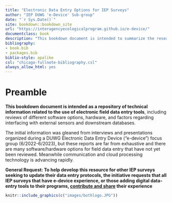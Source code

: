 ```yaml
--- 
title: "Electronic Data Entry Options for IEP Surveys"
author: "IEP DUWG 'e-Device' Sub-group"
date: "`r Sys.Date()`"
site: bookdown::bookdown_site
url: "https://interagencyecologicalprogram.github.io/e-device/"
documentclass: book
description: "This bookdown document is intended to summarize the research collected by IEP DUWG members regarding the use of electronic data entry tools in IEP Surveys."
bibliography:
- book.bib
- packages.bib
biblio-style: apalike
csl: "chicago-fullnote-bibliography.csl"
always_allow_html: yes
---
```


# Preamble

**This bookdown document is intended as a repository of technical information related to the use of electronic field data entry tools**, including reviews of different software options, hardware, and factors regarding interfacing with external sensors and downstream databases.  

The initial information was gleaned from interviews and presentations organized during a DUWG Electronic Data Entry Device ("e-device") focus group (6/2022-6/2023), but these reports are far from exhaustive and there are many software/hardware options for field data entry that have not yet been reviewed.  Meanwhile communication and cloud processing technology is advancing rapidly.  


**General Request: To help develop this resource for other IEP surveys seeking to update their data entry protocols, the initiative requests that all IEP surveys that have e-device experience, or those adding digital data-entry tools to their programs, [contribute and share](#contrb) their experience**


```r
knitr::include_graphics(c("images/bothlogo.JPG"))
```


